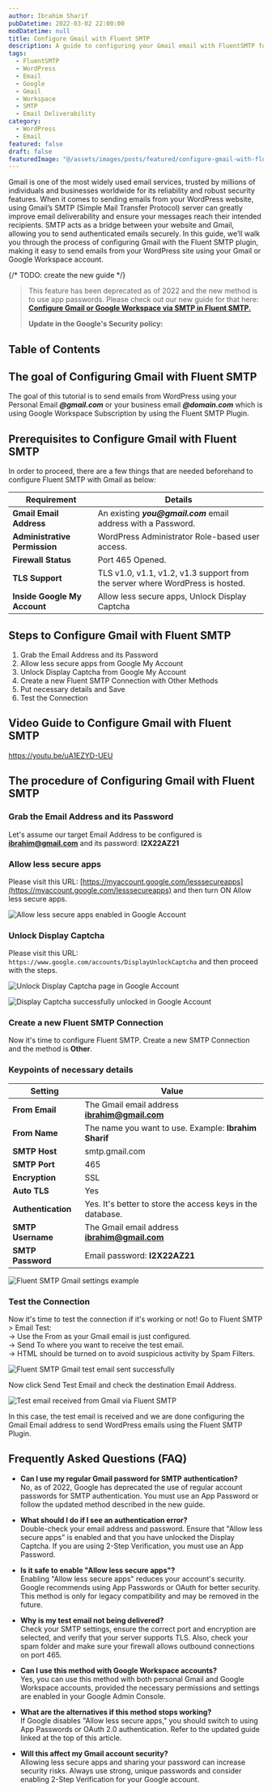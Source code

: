 ```yaml
---
author: Ibrahim Sharif
pubDatetime: 2022-03-02 22:00:00
modDatetime: null
title: Configure Gmail with Fluent SMTP
description: A guide to configuring your Gmail email with FluentSMTP for WordPress email delivery.
tags:
  - FluentSMTP
  - WordPress
  - Email
  - Google
  - Gmail
  - Workspace
  - SMTP
  - Email Deliverability
category: 
  - WordPress
  - Email
featured: false
draft: false
featuredImage: "@/assets/images/posts/featured/configure-gmail-with-fluent-smtp.jpg"
---
```


Gmail is one of the most widely used email services, trusted by millions of individuals and businesses worldwide for its reliability and robust security features. When it comes to sending emails from your WordPress website, using Gmail’s SMTP (Simple Mail Transfer Protocol) server can greatly improve email deliverability and ensure your messages reach their intended recipients. SMTP acts as a bridge between your website and Gmail, allowing you to send authenticated emails securely. In this guide, we’ll walk you through the process of configuring Gmail with the Fluent SMTP plugin, making it easy to send emails from your WordPress site using your Gmail or Google Workspace account.

{/* TODO: create the new guide */}
> This feature has been deprecated as of 2022 and the new method is to use app passwords. Please check out our new guide for that here: [**Configure Gmail or Google Workspace via SMTP in Fluent SMTP.**](/posts/configure-google-gmail-with-fluent-smtp/)
> 
> **Update in the Google's Security policy:**

## Table of Contents

## The goal of Configuring Gmail with Fluent SMTP

The goal of this tutorial is to send emails from WordPress using your Personal Email **_@gmail.com_** or your business email **_@domain.com_** which is using Google Workspace Subscription by using the Fluent SMTP Plugin.

## Prerequisites to Configure Gmail with Fluent SMTP

In order to proceed, there are a few things that are needed beforehand to configure Fluent SMTP with Gmail as below:

| Requirement                | Details                                                                                   |
|----------------------------|-------------------------------------------------------------------------------------------|
| **Gmail Email Address**    | An existing **_you@gmail.com_** email address with a Password.                            |
| **Administrative Permission** | WordPress Administrator Role-based user access.                                         |
| **Firewall Status**        | Port 465 Opened.                                                                          |
| **TLS Support**            | TLS v1.0, v1.1, v1.2, v1.3 support from the server where WordPress is hosted.             |
| **Inside Google My Account** | Allow less secure apps, Unlock Display Captcha                                           |

## Steps to Configure Gmail with Fluent SMTP

1. Grab the Email Address and its Password
2. Allow less secure apps from Google My Account
3. Unlock Display Captcha from Google My Account
4. Create a new Fluent SMTP Connection with Other Methods
5. Put necessary details and Save
6. Test the Connection

## Video Guide to Configure Gmail with Fluent SMTP

https://youtu.be/uA1EZYD-UEU

## The procedure of Configuring Gmail with Fluent SMTP

### Grab the Email Address and its Password

Let's assume our target Email Address to be configured is **ibrahim@gmail.com** and its password: **I2X22AZ21**

### Allow less secure apps

Please visit this URL: [https://myaccount.google.com/lesssecureapps](https://myaccount.google.com/lesssecureapps) and then turn ON Allow less secure apps.

![Allow less secure apps enabled in Google Account](@/assets/images/posts/fluentsmtp/fluent_smtp_gmail_less_secure_on.png)

### Unlock Display Captcha

Please visit this URL: `https://www.google.com/accounts/DisplayUnlockCaptcha` and then proceed with the steps.

![Unlock Display Captcha page in Google Account](@/assets/images/posts/fluentsmtp/fluent_smtp_gmail_unlock_captcha.png)

![Display Captcha successfully unlocked in Google Account](@/assets/images/posts/fluentsmtp/fluent_smtp_gmail_unlock_captcha_done.png)

### Create a new Fluent SMTP Connection

Now it's time to configure Fluent SMTP. Create a new SMTP Connection and the method is **Other**.

### Keypoints of necessary details

| Setting           | Value                                                                                   |
|-------------------|-----------------------------------------------------------------------------------------|
| **From Email**    | The Gmail email address **ibrahim@gmail.com**                                           |
| **From Name**     | The name you want to use. Example: **Ibrahim Sharif**                                   |
| **SMTP Host**     | smtp.gmail.com                                                                          |
| **SMTP Port**     | 465                                                                                     |
| **Encryption**    | SSL                                                                                     |
| **Auto TLS**      | Yes                                                                                     |
| **Authentication**| Yes. It's better to store the access keys in the database.                              |
| **SMTP Username** | The Gmail email address **ibrahim@gmail.com**                                           |
| **SMTP Password** | Email password: **I2X22AZ21**                                                           |

![Fluent SMTP Gmail settings example](@/assets/images/posts/fluentsmtp/fluent_smtp_gmail_settings.png)

### Test the Connection

Now it's time to test the connection if it's working or not! Go to Fluent SMTP > Email Test:  
\-> Use the From as your Gmail email is just configured.  
\-> Send To where you want to receive the test email.  
\-> HTML should be turned on to avoid suspicious activity by Spam Filters.

![Fluent SMTP Gmail test email sent successfully](@/assets/images/posts/fluentsmtp/fluent_smtp_gmail_test_sent_success.png)

Now click Send Test Email and check the destination Email Address.

![Test email received from Gmail via Fluent SMTP](@/assets/images/posts/fluentsmtp/fluent_smtp_gmail_received.png)

In this case, the test email is received and we are done configuring the Gmail Email address to send WordPress emails using the Fluent SMTP Plugin.

## Frequently Asked Questions (FAQ)

- **Can I use my regular Gmail password for SMTP authentication?**  
  No, as of 2022, Google has deprecated the use of regular account passwords for SMTP authentication. You must use an App Password or follow the updated method described in the new guide.

- **What should I do if I see an authentication error?**  
  Double-check your email address and password. Ensure that "Allow less secure apps" is enabled and that you have unlocked the Display Captcha. If you are using 2-Step Verification, you must use an App Password.

- **Is it safe to enable "Allow less secure apps"?**  
  Enabling "Allow less secure apps" reduces your account's security. Google recommends using App Passwords or OAuth for better security. This method is only for legacy compatibility and may be removed in the future.

- **Why is my test email not being delivered?**  
  Check your SMTP settings, ensure the correct port and encryption are selected, and verify that your server supports TLS. Also, check your spam folder and make sure your firewall allows outbound connections on port 465.

- **Can I use this method with Google Workspace accounts?**  
  Yes, you can use this method with both personal Gmail and Google Workspace accounts, provided the necessary permissions and settings are enabled in your Google Admin Console.

- **What are the alternatives if this method stops working?**  
  If Google disables "Allow less secure apps," you should switch to using App Passwords or OAuth 2.0 authentication. Refer to the updated guide linked at the top of this article.

- **Will this affect my Gmail account security?**  
  Allowing less secure apps and sharing your password can increase security risks. Always use strong, unique passwords and consider enabling 2-Step Verification for your Google account.

